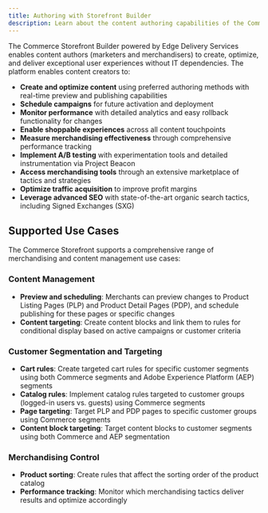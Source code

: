 ```yaml
---
title: Authoring with Storefront Builder
description: Learn about the content authoring capabilities of the Commerce Storefront.
---
```


The Commerce Storefront Builder powered by Edge Delivery Services enables content authors (marketers and merchandisers) to create, optimize, and deliver exceptional user experiences without IT dependencies. The platform enables content creators to:

- **Create and optimize content** using preferred authoring methods with real-time preview and publishing capabilities
- **Schedule campaigns** for future activation and deployment
- **Monitor performance** with detailed analytics and easy rollback functionality for changes
- **Enable shoppable experiences** across all content touchpoints
- **Measure merchandising effectiveness** through comprehensive performance tracking
- **Implement A/B testing** with experimentation tools and detailed instrumentation via Project Beacon
- **Access merchandising tools** through an extensive marketplace of tactics and strategies
- **Optimize traffic acquisition** to improve profit margins
- **Leverage advanced SEO** with state-of-the-art organic search tactics, including Signed Exchanges (SXG)

## Supported Use Cases

The Commerce Storefront supports a comprehensive range of merchandising and content management use cases:

### Content Management
- **Preview and scheduling**: Merchants can preview changes to Product Listing Pages (PLP) and Product Detail Pages (PDP), and schedule publishing for these pages or specific changes
- **Content targeting**: Create content blocks and link them to rules for conditional display based on active campaigns or customer criteria

### Customer Segmentation and Targeting
- **Cart rules**: Create targeted cart rules for specific customer segments using both Commerce segments and Adobe Experience Platform (AEP) segments
- **Catalog rules**: Implement catalog rules targeted to customer groups (logged-in users vs. guests) using Commerce segments
- **Page targeting**: Target PLP and PDP pages to specific customer groups using Commerce segments
- **Content block targeting**: Target content blocks to customer segments using both Commerce and AEP segmentation

### Merchandising Control
- **Product sorting**: Create rules that affect the sorting order of the product catalog
- **Performance tracking**: Monitor which merchandising tactics deliver results and optimize accordingly